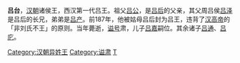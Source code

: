 '''吕台'''{{BD||？|前187年||catIdx=L}}，[[汉朝|汉朝]]诸侯王，西汉第一代吕王。祖父[[呂公_(呂后父)|吕公]]，是[[吕后|吕后]]的父亲，其父周吕侯[[吕泽|吕泽]]是吕后的长兄，弟弟是[[吕产|吕产]]。前187年，他被姑母吕后封为吕王，违背了[[汉高帝|汉高帝]]的「非刘氏不王」的原则。当年薨逝，[[谥号|谥号]]肃，儿子[[吕嘉_(吕王)|吕嘉]]嗣位。其余诸子[[吕通|吕通]]、[[吕庀|吕庀]]。
{{start box}}
{{s-before|首任}}
{{s-title|[[西汉|西汉]]吕王|前187年}}
{{s-after|[[吕嘉_(吕王)|吕嘉]]}}
{{end box}}
{{汉初异姓王}}
{{DEFAULTSORT:L}}
[[Category:汉朝异姓王|Category:汉朝异姓王]]
[[Category:谥肃|Category:谥肃]]
[[Category:吕姓|T]]